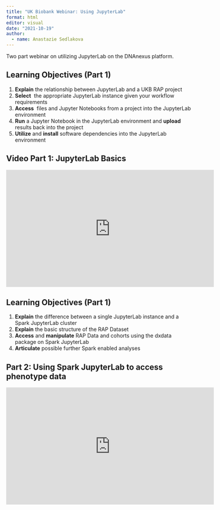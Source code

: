 ```yaml
---
title: "UK Biobank Webinar: Using JupyterLab"
format: html
editor: visual
date: "2021-10-19"
author:
  - name: Anastazie Sedlakova
---
```


Two part webinar on utilizing JupyterLab on the DNAnexus platform.

## Learning Objectives (Part 1)

1.  **Explain** the relationship between JupyterLab and a UKB RAP project 
2.  **Select**  the appropriate JupyterLab instance given your workflow requirements
3.  **Access**  files and Jupyter Notebooks from a project into the JupyterLab environment
4.  **Run** a Jupyter Notebook in the JupyterLab environment and **upload** results back into the project 
5.  **Utilize** and **install** software dependencies into the JupyterLab environment

## Video Part 1: JupyterLab Basics

<iframe width="560" height="315" src="https://www.youtube.com/embed/YIPdhf3qbQA" title="YouTube video player" frameborder="0" allow="accelerometer; autoplay; clipboard-write; encrypted-media; gyroscope; picture-in-picture" allowfullscreen>

</iframe>

## Learning Objectives (Part 1)

1.  **Explain** the difference between a single JupyterLab instance and a Spark JupyterLab cluster
2.  **Explain** the basic structure of the RAP Dataset
3.  **Access** and **manipulate** RAP Data and cohorts using the dxdata package on Spark JupyterLab
4.  **Articulate** possible further Spark enabled analyses

## Part 2: Using Spark JupyterLab to access phenotype data

<iframe width="560" height="315" src="https://www.youtube.com/embed/jodNjrYF8po" title="YouTube video player" frameborder="0" allow="accelerometer; autoplay; clipboard-write; encrypted-media; gyroscope; picture-in-picture" allowfullscreen>

</iframe>
